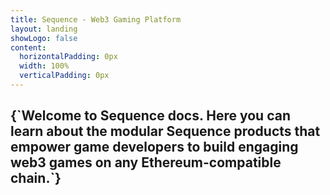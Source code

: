 ```yaml
---
title: Sequence - Web3 Gaming Platform
layout: landing
showLogo: false
content:
  horizontalPadding: 0px
  width: 100%
  verticalPadding: 0px
---
```



<div className="py-20 px-5">
  <div className="flex flex-col gap-30 max-w-screen-lg mx-auto">
    <section className="flex flex-col items-center gap-4">
      <HomePage.Logo className="w-52" />
      <h2 className="text-xl font-bold text-themed-primary max-w-3xl text-center text-wrap">
        {`Welcome to Sequence docs. Here you can learn about the modular Sequence products that empower game developers to build engaging web3 games on any Ethereum-compatible chain.`}
      </h2>
    </section>
    <SolutionsSection />
    <GuidesSection />
    <SDKsSection />
    <APIsSection />
    <SupportSection />
  </div>
</div>
